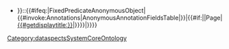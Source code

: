 * {{PropName|{{#formredlink:target=Property:{{{1}}}|form=Property|link text={{{1}}}|existing page link text={{{1}}}|tooltip=Click to initialize this property...}}}}::{{#ifeq:{{{3}}}|FixedPredicateAnonymousObject|{{#invoke:Annotations|AnonymousAnnotationFieldsTable|{{{2}}}}}|{{#if:{{{2|}}}|{{PropVal|{{#ifeq:{{#show:Property:{{{1}}}|?Has type|link=none}}|Page|[[{{{2}}}|{{#getdisplaytitle:{{{2}}}}}]]|{{{2}}}}}}}|}}}}
<noinclude>[[Category:dataspectsSystemCoreOntology]]</noinclude>
